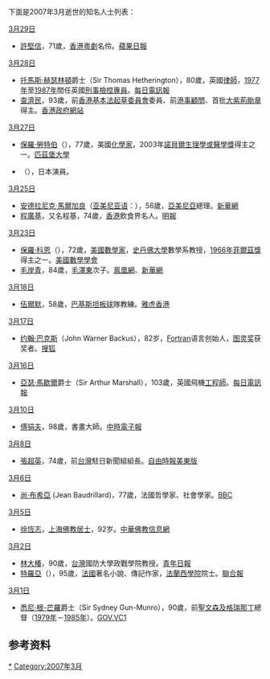 {{noteTA
|1=zh-hans:鲍德里亚;zh-hk:布希亞;zh-tw:布希亞;
|2=zh-hans:圣文森特和格林纳丁斯; zh-hk:聖文森特和格林納丁斯; zh-tw:聖文森及格瑞那丁;
}}
{{MonthTOC|2007年|逝世人物列表}}

下面是2007年3月逝世的知名人士列表：

;[[3月29日|3月29日]]
*[[許堅信|許堅信]]，71歲，[[香港|香港]][[粵劇|粵劇]]名伶。[https://web.archive.org/web/20080513155543/http://www1.appledaily.atnext.com/template/apple/art_main.cfm?iss_id=20070417&sec_id=462&subsec_id=830&art_id=7008042 蘋果日報]

;[[3月28日|3月28日]]
*[[托馬斯·赫瑟林頓|托馬斯·赫瑟林頓]]爵士（Sir Thomas Hetherington），80歲，英國[[律師|律師]]，[[1977年|1977年]]至[[1987年|1987年]]間任英國[[刑事檢控專員|刑事檢控專員]]。[http://www.telegraph.co.uk/news/main.jhtml?view=DETAILS&grid=&xml=/news/2007/03/30/db3001.xml 每日電訊報]{{Wayback|url=http://www.telegraph.co.uk/news/main.jhtml?view=DETAILS&grid=&xml=%2Fnews%2F2007%2F03%2F30%2Fdb3001.xml |date=20190821213242 }}
*[[查濟民|查濟民]]，93歲，前[[香港基本法起草委員會|香港基本法起草委員會]]委員、前[[港事顧問|港事顧問]]、首批[[大紫荊勛章|大紫荊勛章]]得主。[http://www.info.gov.hk/gia/general/200703/28/P200703280299.htm 香港政府網站]{{Wayback|url=http://www.info.gov.hk/gia/general/200703/28/P200703280299.htm |date=20190902172322 }}

;[[3月27日|3月27日]]
*[[保羅·勞特伯|保羅·勞特伯]]（{{lang-en|Paul Lauterbur}}），77歲，美國[[化學家|化學家]]，2003年[[諾貝爾獎|諾貝爾]][[諾貝爾生理學或醫學獎|生理學或醫學獎]]得主之一。[https://web.archive.org/web/20071015163213/http://mac10.umc.pitt.edu/m/FMPro?-db=ma&-lay=a&-format=d.html&id=2879&-Find 匹茲堡大學]
*{{link-ja|植木等|植木 等}}（{{lang-ja|植木等|植木 等}}），日本演員。

;[[3月25日|3月25日]]
*[[安德拉尼克·馬爾加良|安德拉尼克·馬爾加良]]（[[亚美尼亚语|亚美尼亚语]]：{{lang|hy|Անդրանիկ Մարգարյան}}），56歲，[[亞美尼亞|亞美尼亞]]總理。[http://news.xinhuanet.com/world/2007-03/25/content_5894670.htm 新華網]
*[[程廣基|程廣基]]，又名程基，74歲，[[香港|香港]]飲食界名人。[https://web.archive.org/web/20070501072618/http://hk.news.yahoo.com/070429/12/26gt5.html 明報]

;[[3月23日|3月23日]]
*[[保羅·科恩_(數學家)|保羅·科恩]]（{{lang-en|Paul Cohen}}），72歲，[[美國|美國]][[數學家|數學家]]，[[史丹佛大學|史丹佛大學]]數學系教授，[[1966年|1966年]][[菲爾茲獎|菲爾茲獎]]得主之一。[http://www.ams.org/ams/inmemory.html#cohen 美國數學學會]{{WebCite|url=https://www.webcitation.org/6HyGizMRy?url=http://www.ams.org/news/in-memory/in-memory#cohen |date=20130709005658 |dateformat=iso }}
*[[毛岸青|毛岸青]]，84歲，[[毛澤東|毛澤東]]次子。[https://web.archive.org/web/20070906014821/http://news.phoenixtv.com/mainland/200703/0324_17_92748.shtml 鳯凰網]、[http://news.xinhuanet.com/politics/2007-03/24/content_5891452.htm 新華網]{{Wayback|url=http://news.xinhuanet.com/politics/2007-03/24/content_5891452.htm |date=20160304100918 }}

;[[3月18日|3月18日]]
*[[伍爾默|伍爾默]]，58歲，[[巴基斯坦|巴基斯坦]][[板球|板球]]隊教練。[https://archive.is/20130106101925/http://hk.news.yahoo.com/070323/12/249r7.html 雅虎香港]

;[[3月17日|3月17日]]
*[[约翰·巴克斯|约翰·巴克斯]]（John Warner Backus），82岁，[[Fortran|Fortran]]语言创始人，[[图灵奖|图灵奖]]获奖者。[http://it.sohu.com/20070320/n248856879.shtml 搜狐]{{Wayback|url=http://it.sohu.com/20070320/n248856879.shtml |date=20160304142825 }}

;[[3月16日|3月16日]]
*[[亞瑟·馬歇爾|亞瑟·馬歇爾]]爵士（Sir Arthur Marshall），103歲，英國飛機[[工程師|工程師]]。[http://www.telegraph.co.uk/news/main.jhtml?view=DETAILS&grid=&xml=/news/2007/03/17/db1701.xml 每日電訊報]{{Wayback|url=http://www.telegraph.co.uk/news/main.jhtml?view=DETAILS&grid=&xml=%2Fnews%2F2007%2F03%2F17%2Fdb1701.xml |date=20071120113703 }}

;[[3月10日|3月10日]]
*[[傅狷夫|傅狷夫]]，98歲，書畫大師。[https://web.archive.org/web/20070320062541/http://news.chinatimes.com/Chinatimes/Philology/Philology-artnews/0,3409,112007031300291+110513+20070313+news,00.html 中時電子報]

;[[3月8日|3月8日]]
*[[張超英|張超英]]，74歲，前[[台灣|台灣]]駐日新聞組組長。[https://web.archive.org/web/20070927041725/http://ny.libertytimes.com/2007/New/Mar/9/today-c6.htm 自由時報美東版]

;[[3月6日|3月6日]]
*[[尚·布希亞|尚·布希亞]] (Jean Baudrillard)，77歲，法國哲學家、社會學家。[http://news.bbc.co.uk/2/hi/europe/6425389.stm BBC]{{Wayback|url=http://news.bbc.co.uk/2/hi/europe/6425389.stm |date=20201109005142 }}

;[[3月5日|3月5日]]
*[[徐恆志|徐恆志]]，[[上海|上海]][[佛教|佛教]][[居士|居士]]，92岁。[https://web.archive.org/web/20070927234123/http://news.fjnet.com/jjdt/jjdtnr/t20070305_43717.htm 中華佛教信息網]

;[[3月2日|3月2日]]
*[[林大椿|林大椿]]，90歲，[[台灣|台灣]]國防大學政戰學院教授。[http://news.gpwb.gov.tw/subpage.asp?SDB=校園e世代&Nno=15970 青年日報]{{dead link|date=十一月 2017 |bot=InternetArchiveBot }}
*[[特羅亞|特羅亞]]（{{lang-en|Henri Troyat}}），95歲，[[法國|法國]]著名小說、傳記作家，[[法蘭西學院_(機構)|法蘭西學院]]院士。[http://udn.com/NEWS/READING/REA8/3748924.shtml 聯合報]

;[[3月1日|3月1日]]
*[[悉尼·根-芒羅|悉尼·根-芒羅]]爵士（Sir Sydney Gun-Munro），90歲，前[[聖文森及格瑞那丁|聖文森及格瑞那丁]]總督（[[1979年|1979年]]－[[1985年|1985年]]）。[https://web.archive.org/web/20071012131424/http://www.gov.vc/govt/News/Article.asp?articleid=4700 GOV.VC1]

== 参考资料 ==
{{reflist}}

{{各年各月份逝世人物}}

[[Category:2007年逝世|*]]
[[Category:2007年3月|Category:2007年3月]]